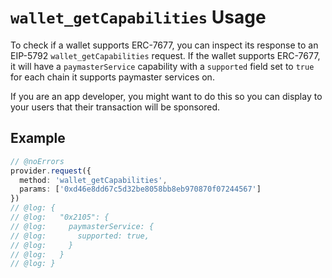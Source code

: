 # `wallet_getCapabilities` Usage

To check if a wallet supports ERC-7677, you can inspect its response to an EIP-5792 `wallet_getCapabilities` request. If the wallet supports ERC-7677, it will have a `paymasterService` capability with a `supported` field set to `true` for each chain it supports paymaster services on.

If you are an app developer, you might want to do this so you can display to your users that their transaction will be sponsored.

## Example

```ts twoslash
// @noErrors
provider.request({
  method: 'wallet_getCapabilities',
  params: ['0xd46e8dd67c5d32be8058bb8eb970870f07244567']
})
// @log: {
// @log:   "0x2105": {
// @log:     paymasterService: {
// @log:       supported: true,
// @log:     }
// @log:   }
// @log: }
```